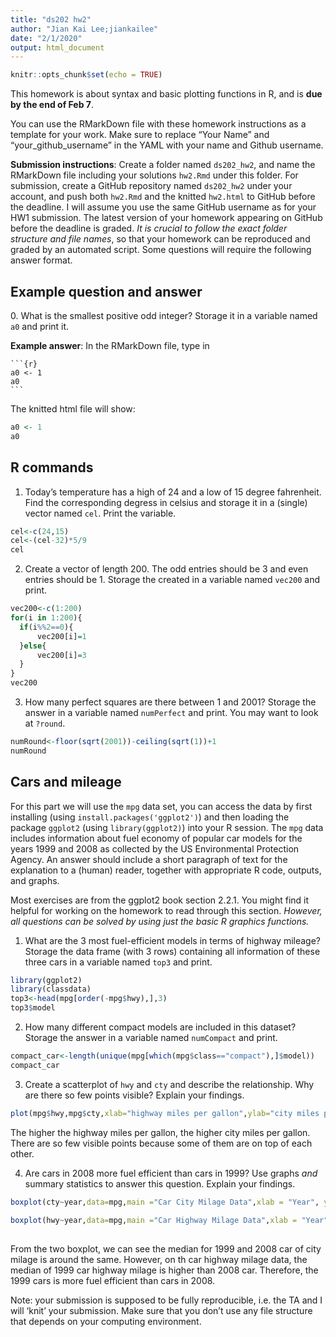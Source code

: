 ```yaml
---
title: "ds202 hw2"
author: "Jian Kai Lee;jiankailee"
date: "2/1/2020"
output: html_document
---
```


```r
knitr::opts_chunk$set(echo = TRUE)
```

This homework is about syntax and basic plotting functions in R, and is **due by the end of Feb 7**. 

You can use the RMarkDown file with these homework instructions as a template for your work. 
Make sure to replace "Your Name" and "your_github_username" in the YAML with your name and Github username.

**Submission instructions**: Create a folder named `ds202_hw2`, and name the RMarkDown file including your solutions `hw2.Rmd` under this folder. For submission, create a GitHub repository named `ds202_hw2` under your account, and push both `hw2.Rmd` and the knitted `hw2.html` to GitHub before the deadline. I will assume you use the same GitHub username as for your HW1 submission. The latest version of your homework appearing on GitHub before the deadline is graded. *It is crucial to follow the exact folder structure and file names*, so that your homework can be reproduced and graded by an automated script. Some questions will require the following answer format.

## Example question and answer
0\. What is the smallest positive odd integer? Storage it in a variable named `a0` and print it.

**Example answer**:
In the RMarkDown file, type in
<pre><code>```{r}
a0 <- 1
a0
```</code></pre>
The knitted html file will show:
```r
a0 <- 1
a0
```

## R commands
1. Today's temperature has a high of 24 and a low of 15 degree fahrenheit.  Find the corresponding degress in celsius and storage it in a (single) vector named `cel`. Print the variable.
```r
cel<-c(24,15)
cel<-(cel-32)*5/9
cel
```
2. Create a vector of length 200. The odd entries should be 3 and even entries should be 1. Storage the created in a variable named `vec200` and print.
```r
vec200<-c(1:200)
for(i in 1:200){
  if(i%%2==0){
      vec200[i]=1
  }else{
      vec200[i]=3
  }
}
vec200
```
3. How many perfect squares are there between 1 and 2001? Storage the answer in a  variable named `numPerfect` and print. You may want to look at `?round`.
```r
numRound<-floor(sqrt(2001))-ceiling(sqrt(1))+1
numRound
```

## Cars and mileage
For this part we will use the `mpg` data set, you can access the data by first installing (using `install.packages('ggplot2')`) and then loading the package `ggplot2` (using `library(ggplot2)`) into your R session. The `mpg` data includes information about fuel economy of popular car models
for the years 1999 and 2008 as collected by the US Environmental Protection Agency. An answer should include a short paragraph of text for the explanation to a (human) reader, together with appropriate R code, outputs, and graphs.

Most exercises are from the ggplot2 book section 2.2.1. You might find it helpful for working on the homework to read through this section. *However, all questions can be solved by using just the basic R graphics functions.*

1. What are the 3 most fuel-efficient models in terms of highway mileage? Storage the data frame (with 3 rows) containing all information of these three cars in a variable named `top3` and print.
```r
library(ggplot2)
library(classdata)
top3<-head(mpg[order(-mpg$hwy),],3)
top3$model
```
2. How many different compact models are included in this dataset? Storage the answer in  a variable named `numCompact` and print.
```r
compact_car<-length(unique(mpg[which(mpg$class=="compact"),]$model))
compact_car
```
3. Create a scatterplot of `hwy` and `cty` and describe the relationship. Why are there so few points visible? Explain your findings.
```r
plot(mpg$hwy,mpg$cty,xlab="highway miles per gallon",ylab="city miles per gallon",col="red")

```
The higher the highway miles per gallon, the higher city miles per gallon. There are so few visible points because some of them are on top of each other.

4. Are cars in 2008 more fuel efficient than cars in 1999? Use graphs *and* summary statistics to answer this question. Explain your findings.
```r

boxplot(cty~year,data=mpg,main ="Car City Milage Data",xlab = "Year", ylab = "Miles per gallon",col = c("red","blue"),pch=17) 
  
boxplot(hwy~year,data=mpg,main ="Car Highway Milage Data",xlab = "Year", ylab = "Miles per gallon",col = c("red","blue"),pch=17) 
  
```

From the two boxplot, we can see the median for 1999 and 2008 car of city milage is around the same. However, on th car highway milage data, the median of 1999 car highway milage is higher than 2008 car. Therefore, the 1999 cars is more fuel efficient than cars in 2008.

Note: your submission is supposed to be fully reproducible, i.e. the TA and I will 'knit' your submission. Make sure that you don't use any file structure that depends on your computing environment.

